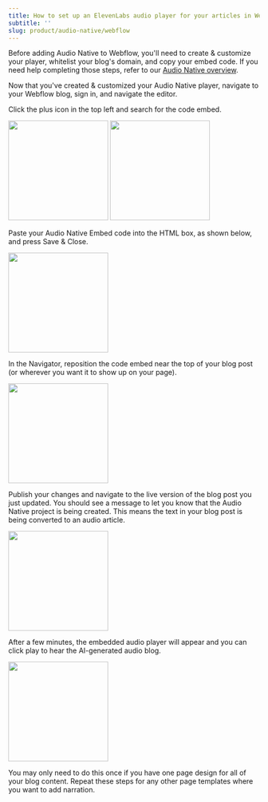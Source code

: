 ```yaml
---
title: How to set up an ElevenLabs audio player for your articles in Webflow
subtitle: ''
slug: product/audio-native/webflow
---
```



Before adding Audio Native to Webflow, you'll need to create & customize your player, whitelist your blog's domain, and copy your embed code. If you need help completing those steps, refer to our [Audio Native overview](https://elevenlabs.io/docs/audio-native/overview).

Now that you've created & customized your Audio Native player, navigate to your Webflow blog, sign in, and navigate the editor.

Click the plus icon in the top left and search for the code embed.

<img height="200" src="../../product/audio-native/images/webflow_an_1.webp" />
<img height="200" src="../../product/audio-native/images/webflow_an_2.webp" />

Paste your Audio Native Embed code into the HTML box, as shown below, and press Save & Close.

<img
  height="200"
  src="../../product/audio-native/images/webflow_an_code_embed.webp"
/>

In the Navigator, reposition the code embed near the top of your blog post (or wherever you want it to show up on your page).

<img height="200" src="../../product/audio-native/images/webflow_an_3.webp" />

Publish your changes and navigate to the live version of the blog post you just updated. You should see a message to let you know that the Audio Native project is being created. This means the text in your blog post is being converted to an audio article.

<img height="200" src="../../product/audio-native/images/webflow_an_4.webp" />

After a few minutes, the embedded audio player will appear and you can click play to hear the AI-generated audio blog.

<img height="200" src="../../product/audio-native/images/webflow_an_5.webp" />

You may only need to do this once if you have one page design for all of your blog content. Repeat these steps for any other page templates where you want to add narration.
